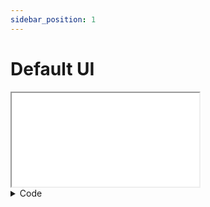 ```yaml
---
sidebar_position: 1
---
```


# Default UI


<iframe className={styles.player} src={useBaseUrl('/web-ui-examples/v1/default-ui/demo.html')}></iframe>

<details>
    <summary>Code</summary>
    ```html showLineNumbers
    <theoplayer-default-ui
        configuration='{"libraryLocation":"/path/to/theoplayer/","license":"your_theoplayer_license"}'
        source='{"sources":{"src":"https://cdn.theoplayer.com/video/elephants-dream/playlist.m3u8"},"textTracks":[{"default":true,"src":"https://cdn.theoplayer.com/video/elephants-dream/thumbnails.vtt","label":"thumbnails","kind":"metadata"}]}'
        fluid
    ></theoplayer-default-ui>
    ```
</details>
